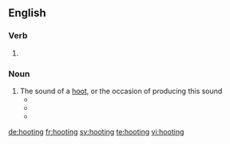 ==English==

===Verb===
{{head|en}}

# {{present participle of|hoot}}

===Noun===
{{en-noun}}

# The sound of a [[hoot]], or the occasion of producing this sound
#* {{quote-book|year=1818|author=John Franklin|title=The Journey to the Polar Sea|chapter=|edition=|url=http://www.gutenberg.org/etext/13518
|passage=One small species, which is known to them by its melancholy nocturnal '''hootings''' (for as it never appears in the day few even of the hunters have ever seen it) is particularly ominous. }}
#* {{quote-book|year=1828|author=Various|title=The Mirror of Literature, Amusement, and Instruction, Vol. 12,|chapter=|edition=|url=http://www.gutenberg.org/etext/11362
|passage=Popanilla is found "not guilty, and kicked out of court, amidst the '''hootings''' of the mob, without a stain upon his reputation." }}
#* {{quote-book|year=1877|author=Washington Irving|title=Bracebridge Hall|chapter=|edition=|url=http://www.gutenberg.org/etext/14228
|passage=The '''hootings''' of this unhappy gentleman may generally be heard in the still evenings, when the rooks are all at rest; and I have often listened to them of a moonlight night with a kind of mysterious gratification. }}

[[de:hooting]]
[[fr:hooting]]
[[sv:hooting]]
[[te:hooting]]
[[vi:hooting]]